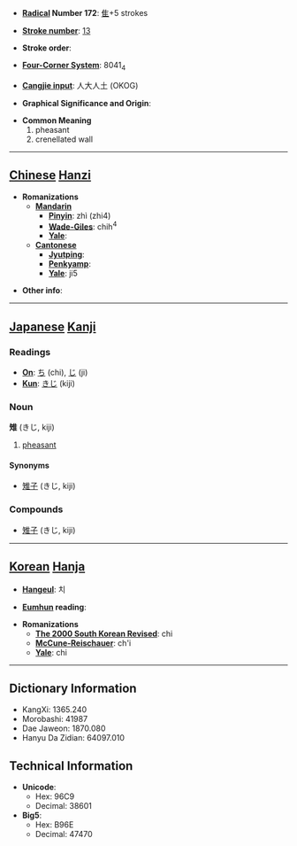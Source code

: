 * '''[[Wiktionary:Chinese radical index| Radical]] Number 172''': [[Wiktionary:Chinese radical index 隹|隹]]+5 strokes

* '''[[Wiktionary:Chinese total strokes index|Stroke number]]''': [[Wiktionary:Chinese total strokes index 13|13]]

* '''Stroke order''': 

* '''[[Wiktionary:Chinese four corner index|Four-Corner System]]''': 8041<sub>4</sub>

* '''[[Wiktionary:Chinese Cangjie index|Cangjie input]]''': 人大人土 (OKOG)

* '''Graphical Significance and Origin''': 

* '''Common Meaning'''
*#pheasant
*# crenellated wall


----

== [[Chinese]] [[Hanzi]] ==

* '''Romanizations'''
** '''[[Mandarin]]'''
*** '''[[Pinyin]]''': zhì (zhi4)
*** '''[[Wade-Giles]]''': chih<sup>4</sup>
*** '''[[Yale]]''': 
** '''[[Cantonese]]'''
*** '''[[Jyutping]]''':
*** '''[[Penkyamp]]''': 
*** '''[[Yale]]''': ji5

* '''Other info''': 

----

== [[Japanese]] [[Kanji]] ==

===Readings===
* '''[[On]]''': [[ち]] (chi), [[じ]] (ji)
* '''[[Kun]]''': [[きじ]] (kiji)
===Noun===
'''雉''' (きじ, kiji)
#[[pheasant]]
====Synonyms====
*[[雉子]] (きじ, kiji)
===Compounds===
*[[雉子]] (きじ, kiji)
----

== [[Korean]] [[Hanja]] ==

* '''[[Hangeul]]''': 치

* '''[[Eumhun]] reading''': 

* '''Romanizations'''
** '''[[The 2000 South Korean Revised Romanization|The 2000 South Korean Revised]]''': chi
** '''[[McCune-Reischauer]]''': ch'i
** '''[[Yale]]''': chi

----

== Dictionary Information ==

* KangXi: 1365.240
* Morobashi: 41987
* Dae Jaweon: 1870.080
* Hanyu Da Zidian: 64097.010

== Technical Information ==

* '''Unicode''':
** Hex: 96C9
** Decimal: 38601
* '''Big5''':
** Hex: B96E
** Decimal: 47470